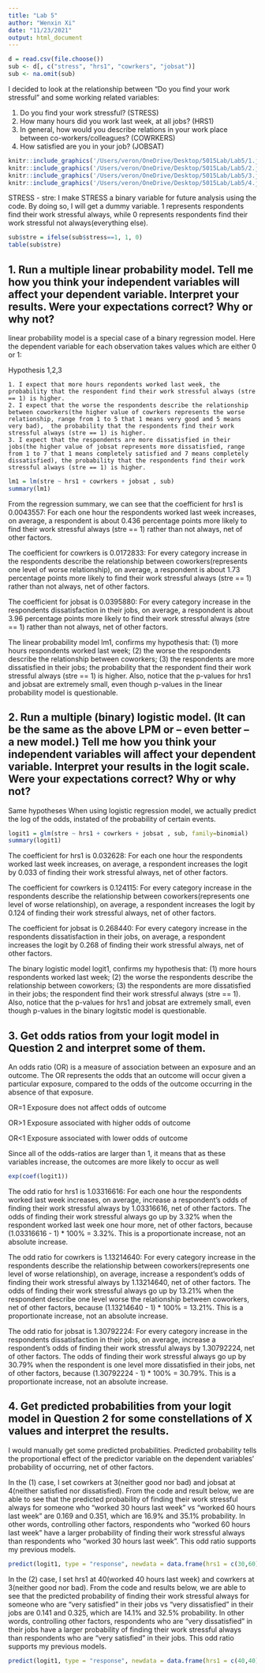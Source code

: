 ---
title: "Lab 5"
author: "Wenxin Xi"
date: "11/23/2021"
output: html_document
---

```{r}
d = read.csv(file.choose())
sub <- d[, c("stress", "hrs1", "cowrkers", "jobsat")]
sub <- na.omit(sub)
```

I decided to look at the relationship between "Do you find your work stressful" and some working related variables:

1. Do you find your work stressful? (STRESS)
2. How many hours did you work last week, at all jobs? (HRS1)
3. In general, how would you describe relations in your work place between co-workers/colleagues? (COWRKERS)
4. How satisfied are you in your job? (JOBSAT)

```{r}
knitr::include_graphics('/Users/veron/OneDrive/Desktop/5015Lab/Lab5/1.jpg')
knitr::include_graphics('/Users/veron/OneDrive/Desktop/5015Lab/Lab5/2.jpg')
knitr::include_graphics('/Users/veron/OneDrive/Desktop/5015Lab/Lab5/3.jpg')
knitr::include_graphics('/Users/veron/OneDrive/Desktop/5015Lab/Lab5/4.jpg')
```


STRESS - stre: I make STRESS a binary variable for future analysis using the code. By doing so, I will get a dummy variable. 1 represents respondents find their work stressful always, while 0 represents respondents find their work stressful not always(everything else).

```{r}
sub$stre = ifelse(sub$stress==1, 1, 0)
table(sub$stre)
```


## 1. Run a multiple linear probability model.  Tell me how you think your independent variables will affect your dependent variable.  Interpret your results.  Were your expectations correct?  Why or why not?

linear probability model is a special case of a binary regression model. Here the dependent variable for each observation takes values which are either 0 or 1:

Hypothesis 1,2,3

    1. I expect that more hours repondents worked last week, the probability that the respondent find their work stressful always (stre == 1) is higher.
    2. I expect that the worse the respondents describe the relationship between coworkers(the higher value of cowrkers represents the worse relationship, range from 1 to 5 that 1 means very good and 5 means very bad),  the probability that the respondents find their work stressful always (stre == 1) is higher.
    3. I expect that the respondents are more dissatisfied in their jobs(the higher value of jobsat represents more dissatisfied, range from 1 to 7 that 1 means completely satisfied and 7 means completely dissatisfied), the probability that the respondents find their work stressful always (stre == 1) is higher.

```{r}
lm1 = lm(stre ~ hrs1 + cowrkers + jobsat , sub)
summary(lm1)
```
From the regression summary, we can see that the coefficient for hrs1 is 0.0043557:
For each one hour the respondents worked last week increases, on average, a respondent is about 0.436 percentage points more likely to find their work stressful always (stre == 1) rather than not always, net of other factors.

The coefficient for cowrkers is 0.0172833:
For every category increase in the respondents describe the relationship between coworkers(represents one level of worse relationship), on average, a respondent is about 1.73 percentage points more likely to find their work stressful always (stre == 1) rather than not always, net of other factors.

The coefficient for jobsat is 0.0395880:
For every category increase in the respondents dissatisfaction in their jobs, on average, a respondent is about 3.96 percentage points more likely to find their work stressful always (stre == 1) rather than not always, net of other factors.

The linear probability model lm1, confirms my hypothesis that:
(1) more hours respondents worked last week;
(2) the worse the respondents describe the relationship between coworkers;
(3) the respondents are more dissatisfied in their jobs;
the probability that the respondent find their work stressful always (stre == 1) is higher.
Also, notice that the p-values for hrs1 and jobsat are extremely small, even though p-values in the linear probability model is questionable.


## 2. Run a multiple (binary) logistic model.  (It can be the same as the above LPM or -- even better -- a new model.)  Tell me how you think your independent variables will affect your dependent variable.  Interpret your results in the logit scale.  Were your expectations correct?  Why or why not?

Same hypotheses
When using logistic regression model, we actually predict the log of the odds, instated of the probability of certain events.

```{r}
logit1 = glm(stre ~ hrs1 + cowrkers + jobsat , sub, family=binomial)
summary(logit1)
```
The coefficient for hrs1 is 0.032628:
For each one hour the respondents worked last week increases, on average, a respondent increases the logit by 0.033 of finding their work stressful always, net of other factors.

The coefficient for cowrkers is 0.124115:
For every category increase in the respondents describe the relationship between coworkers(represents one level of worse relationship), on average, a respondent increases the logit by 0.124 of finding their work stressful always, net of other factors.

The coefficient for jobsat is 0.268440:
For every category increase in the respondents dissatisfaction in their jobs, on average, a respondent increases the logit by 0.268 of finding their work stressful always, net of other factors.

The binary logistic model logit1, confirms my hypothesis that:
(1) more hours respondents worked last week;
(2) the worse the respondents describe the relationship between coworkers;
(3) the respondents are more dissatisfied in their jobs;
the respondent find their work stressful always (stre == 1).
Also, notice that the p-values for hrs1 and jobsat are extremely small, even though p-values in the binary logitstic model is questionable.




## 3. Get odds ratios from your logit model in Question 2 and interpret some of them.  
An odds ratio (OR) is a measure of association between an exposure and an outcome. The OR represents the odds that an outcome will occur given a particular exposure, compared to the odds of the outcome occurring in the absence of that exposure.

OR=1 Exposure does not affect odds of outcome

OR>1 Exposure associated with higher odds of outcome

OR<1 Exposure associated with lower odds of outcome

Since all of the odds-ratios are larger than 1, it means that as these variables increase, the outcomes are more likely to occur as well

```{r}
exp(coef(logit1))
```
The odd ratio for hrs1 is 1.03316616:
For each one hour the respondents worked last week increases, on average, increase a respondent's odds of finding their work stressful always by 1.03316616, net of other factors. The odds of finding their work stressful always go up by 3.32% when the respondent worked last week one hour more, net of other factors, because (1.03316616 - 1) * 100% = 3.32%. This is a proportionate increase, not an absolute increase.

The odd ratio for cowrkers is 1.13214640:
For every category increase in the respondents describe the relationship between coworkers(represents one level of worse relationship), on average, increase a respondent's odds of finding their work stressful always by 1.13214640, net of other factors. The odds of finding their work stressful always go up by 13.21% when the respondent describe one level worse the relationship between coworkers, net of other factors, because (1.13214640 - 1) * 100% = 13.21%. This is a proportionate increase, not an absolute increase.

The odd ratio for jobsat is 1.30792224:
For every category increase in the respondents dissatisfaction in their jobs, on average, increase a respondent's odds of finding their work stressful always by 1.30792224, net of other factors. The odds of finding their work stressful always go up by 30.79% when the respondent is one level more dissatisfied in their jobs, net of other factors, because (1.30792224 - 1) * 100% = 30.79%. This is a proportionate increase, not an absolute increase.

## 4. Get predicted probabilities from your logit model in Question 2 for some constellations of X values and interpret the results.  

I would manually get some predicted probabilities. Predicted probability tells the proportional effect of the predictor variable on the dependent variables’ probability of occurring, net of other factors.

In the (1) case, I set cowrkers at 3(neither good nor bad) and jobsat at 4(neither satisfied nor dissatisfied). From the code and result below, we are able to see that the predicted probability of finding their work stressful always for someone who "worked 30 hours last week" vs "worked 60 hours last week" are 0.169 and 0.351, which are 16.9% and 35.1% probability. In other words, controlling other factors, respondents who "worked 60 hours last week" have a larger probability of finding their work stressful always than respondents who "worked 30 hours last week". This odd ratio supports my previous models.

```{r}
predict(logit1, type = "response", newdata = data.frame(hrs1 = c(30,60), cowrkers = c(3, 3), jobsat = c(4, 4)))
```


In the (2) case, I set hrs1 at 40(worked 40 hours last week) and cowrkers at 3(neither good nor bad). From the code and results below, we are able to see that the predicted probability of finding their work stressful always for someone who are "very satisfied" in their jobs vs "very dissatisfied" in their jobs are 0.141 and 0.325, which are 14.1% and 32.5% probability. In other words, controlling other factors, respondents who are "very dissatisfied" in their jobs have a larger probability of finding their work stressful always than respondents who are "very satisfied" in their jobs. This odd ratio supports my previous models. 
```{r}
predict(logit1, type = "response", newdata = data.frame(hrs1 = c(40,40), cowrkers = c(3, 3), jobsat = c(2, 6)))
```

